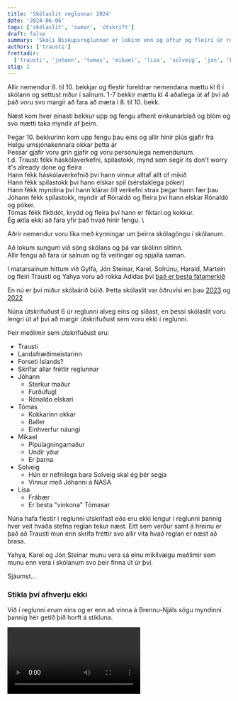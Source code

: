 ```yaml
---
title: 'Skólaslit reglunnar 2024'
date: '2024-06-06'
tags: ['skólaslit', 'sumar', 'útskrift']
draft: false
summary: 'Skóli Biskupsreglunnar er lokinn enn og aftur og fleiri úr reglunni útskrifast'
authors: ['trausti']
frettadir:
  ['trausti', 'johann', 'tomas', 'mikael', 'lisa', 'solveig', 'jon', 'karel', 'yahya', 'solrun', 'gylfi', 'haraldur', 'marteinn']
stig: 2
---
```



Allir nemendur 8. til 10. bekkjar og flestir foreldrar nemendana mættu kl 6 í skólann og settust niður í salnum.
1-7 bekkir mættu kl 4 aðallega út af því að það voru svo margir að fara að mæta í 8. til 10. bekk.


Næst kom hver einasti bekkur upp og fengu afhent einkunarblað og blóm og svo mætti taka myndir af þeim.


Þegar 10. bekkurinn kom upp fengu þau eins og allir hinir plús gjafir frá Helgu umsjónakennara okkar þetta ár \
Þessar gjafir voru grín gjafir og voru persónulega nemendunum. \
t.d. Trausti fékk háskólaverkefni, spilastokk, mynd sem segir its don't worry it's already done og fleira \
Hann fékk háskólaverkefnið því hann vinnur alltaf allt of mikið \
Hann fékk spilastokk því hann elskar spil (sérstaklega póker) \
Hann fékk myndina því hann klárar öll verkefni strax þegar hann fær þau \
Jóhann fékk spilastokk, myndir af Rónaldó og fleira því hann elskar Rónaldó og póker. \
Tómas fékk fiktidót, krydd og fleira því hann er fiktari og kokkur. \
Ég ætla ekki að fara yfir það hvað hinir fengu. \


Aðrir nemendur voru líka með kynningar um þeirra skólagöngu í skólanum.


Að lokum sungum við söng skólans og þá var skólinn slitinn. \
Allir fengu að fara úr salnum og fá veitingar og spjalla saman.


I matarsalnum hittum við Gylfa, Jón Steinar, Karel, Solrúnu, Harald, Martein og fleiri
Trausti og Yahya voru að rokka Adidas því [það er besta fatamerkið](/frettir/Adidas)


En nú er því miður skólaárið búið.
Þetta skólaslit var öðruvísi en þau [2023](/frettir/skolaslit-2023) og [2022](/frettir/skolaslit-2022)


Núna útskrifuðust 6 úr reglunni alveg eins og síðast, en þessi skólaslit voru lengri út af því að margir útskrifuðust sem voru ekki 
í reglunni.

Þeir meðlimir sem útskrifuðust eru:

- Trausti
 - Landafræðimeistarinn
 - Forseti Íslands?
 - Skrifar allar fréttir reglunnar
- Jóhann
  - Sterkur maður
  - Furðufugl
  - Rónaldo elskari
- Tómas
  - Kokkarinn okkar
  - Baller
  - Einhverfur náungi
- Mikael
  - Pípulagningamaður
  - Undir yður
  - Er þarna
- Solveig
  - Hún er nefnilega bara Solveig skal ég þér segja
  - Vinnur með Jóhanni á NASA
- Lísa
  - Frábær 
  - Er besta "vinkona" Tómasar


Núna hafa flestir í reglunni útskrifast eða eru ekki lengur í reglunni þannig hver veit hvaða stefna reglan tekur næst.
Eitt sem verður samt á hreinu er það að Trausti mun enn skrifa fréttir svo allir vita hvað reglan er næst að brasa.


Yahya, Karel og Jón Steinar munu vera sá einu mikilvægu meðlimir sem munu enn vera í skólanum svo þeir finna út úr því.


Sjáumst...


### Stikla því afhverju ekki


Við í reglunni erum eins og er enn að vinna á Brennu-Njáls sögu myndinni þannig hér getið þið horft á stikluna.


<Video id="muK_HAWfDMk" />


Það er líka hægt að finna verkefnið um stikluna í reglunni.